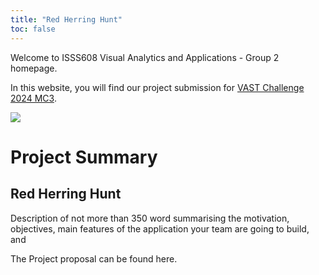 ```yaml
---
title: "Red Herring Hunt"
toc: false
---
```


Welcome to ISSS608 Visual Analytics and Applications - Group 2 homepage.

In this website, you will find our project submission for [VAST Challenge 2024 MC3](https://vast-challenge.github.io/2024/MC3.html).

![](images/clipboard-3387111181.png)

# Project Summary

## Red Herring Hunt

Description of not more than 350 word summarising the motivation, objectives, main features of the application your team are going to build, and

The Project proposal can be found here.
